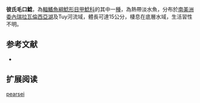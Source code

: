 {{Speciesbox
| name = 彼氏毛口鯰
| image = 
| image_width = 250px
| image_caption = 
| status = NE
| status_system = IUCN3.1
| genus = Chaetostoma
| species = pearsei
| authority = [[Eigenmann|Eigenmann]], 1920
| synonyms = *''Chaetostomus pearsei'',Eigenmann, 1920
}}

'''彼氏毛口鯰'''，為[[輻鰭魚綱|輻鰭魚綱]][[鯰形目|鯰形目]][[甲鯰科|甲鯰科]]的其中一[[種|種]]，為熱帶淡水魚，分布於[[南美洲|南美洲]][[委內瑞拉|委內瑞拉]][[瓦倫西亞湖|瓦倫西亞湖]]及Tuy河流域，體長可達15公分，棲息在底層水域，生活習性不明。

==参考文献==
*{{FishBase_species|genus=Chaetostoma|species=pearsei |year=2014|month=11}}

== 扩展阅读 ==
{{refbegin}}
{{wikispecies-inline|Chaetostoma pearsei |彼氏毛口鯰}}
{{refend}}
{{Taxonbar|from=Q6431115}}

[[Category:毛口鯰屬|pearsei]]